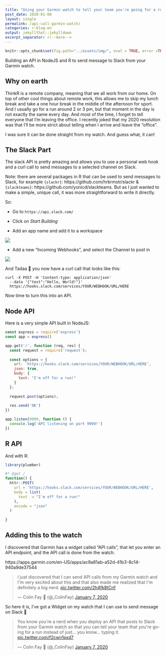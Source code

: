 ```yaml
---
title: "Using your Garmin watch to tell your team you're going for a run"
post_date: 2020-01-08
layout: single
permalink: /api-call-garmin-watch/
categories: r-blog-en
output: jekyllthat::jekylldown
excerpt_separator: <!--more-->
---
```


```r
knitr::opts_chunk$set(fig.path="../assets/img/", eval = TRUE, error =TRUE)
```

Building an API in NodeJS and R to send message to Slack from your Garmin watch. 

## Why on earth

ThinkR is a remote company, meaning that we all work from our home. 
On top of other cool things about remote work, this allows me to skip my lunch break and take a one hour break in the middle of the afternoon for sport. 
And I usually go for a run around 2 or 3 pm, but that moment in the day is not exactly the same every day. 
And most of the time, I forget to tell everyone that I'm leaving the office. 
I recently joked that my 2020 resolution was that I'll be more strict about telling when I arrive and leave the "office". 

I was sure it can be done straight from my watch. 
And guess what, it can! 

## The Slack Part

The slack API is pretty amazing and allows you to use a personal web hook and a curl call to send messages to a selected channel on Slack. 

Note: there are several packages in R that can be used to send messages to Slack, for example `{slackr}`: https://github.com/hrbrmstr/slackr & `{slackteams}`: https://github.com/yonicd/slackteams.
But as I just wanted to make a simple, unique call, it was more straightforward to write it directly. 

So: 

+ Go to `https://api.slack.com/`

+ Click on _Start Building_

+ Add an app name and add it to a workspace

<div align = "center">

<img src = "/assets/img/slackapi1.png">

</div>

+ Add a new "Incoming Webhooks", and select the Channel to post in

<div align = "center">

<img src = "/assets/img/slackapi2.png">

</div>

And Tadaa 🎉 you now have a curl call that looks like this:

```
curl -X POST -H 'Content-type: application/json' 
  --data '{"text":"Hello, World!"}' 
  https://hooks.slack.com/services/YOUR/WEBHOOK/URL/HERE
```

Now time to turn this into an API.

## Node API

Here is a very simple API built in NodeJS: 

```javascript
const express = require('express')
const app = express()

app.get('/', function (req, res) {
  const request = require('request');
  
  const options = {
    url: 'https://hooks.slack.com/services/YOUR/WEBHOOK/URL/HERE',
    json: true,
    body: {
      text: "I'm off for a run!"
    }
  };
  
  request.post(options);
  
  res.send('OK')
})

app.listen(9999, function () {
  console.log('API listening on port 9999!')
})
```

## R API

And with R: 

```r
library(plumber)

#* @get /
function() {
  httr::POST(
    url = 'https://hooks.slack.com/services/YOUR/WEBHOOK/URL/HERE', 
    body = list(
      text  = "I'm off for a run!"
    ), 
    encode = "json"
  )
  
}
```

## Adding this to the watch 

I discovered that Garmin has a widget called "API calls", that let you enter an API endpoint, and the API call is done from the watch. 

https://apps.garmin.com/en-US/apps/ac9a81ab-a52d-41b3-8c14-940a9de37544

<div align = "center">

<blockquote class="twitter-tweet"><p lang="en" dir="ltr">I just discovered that I can send API calls from my Garmin watch and I&#39;m very excited about this and that also made me realized that I&#39;m definitely a big nerd. <a href="https://t.co/2h4fk8tCnf">pic.twitter.com/2h4fk8tCnf</a></p>&mdash; Colin Fay 🤘 (@_ColinFay) <a href="https://twitter.com/_ColinFay/status/1214556262660071427?ref_src=twsrc%5Etfw">January 7, 2020</a></blockquote> <script async src="https://platform.twitter.com/widgets.js" charset="utf-8"></script>

</div>

So here it is, I've got a Widget on my watch that I can use to send message on Slack 🎉 

<div align = "center">

<blockquote class="twitter-tweet"><p lang="en" dir="ltr">You know you&#39;re a nerd when you deploy an API that posts to Slack from your Garmin watch so that you can tell your team that you&#39;re going for a run instead of just... you know... typing it. <a href="https://t.co/f2cwn1pxd7">pic.twitter.com/f2cwn1pxd7</a></p>&mdash; Colin Fay 🤘 (@_ColinFay) <a href="https://twitter.com/_ColinFay/status/1214655430951092224?ref_src=twsrc%5Etfw">January 7, 2020</a></blockquote> <script async src="https://platform.twitter.com/widgets.js" charset="utf-8"></script>

</div>

